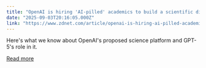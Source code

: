 ```yaml
---
title: "OpenAI is hiring 'AI-pilled' academics to build a scientific discovery accelerator"
date: "2025-09-03T20:16:05.000Z"
link: "https://www.zdnet.com/article/openai-is-hiring-ai-pilled-academics-to-build-a-scientific-discovery-accelerator/"
---
```


Here's what we know about OpenAI's proposed science platform and GPT-5's role in it.

[Read more](https://www.zdnet.com/article/openai-is-hiring-ai-pilled-academics-to-build-a-scientific-discovery-accelerator/)
